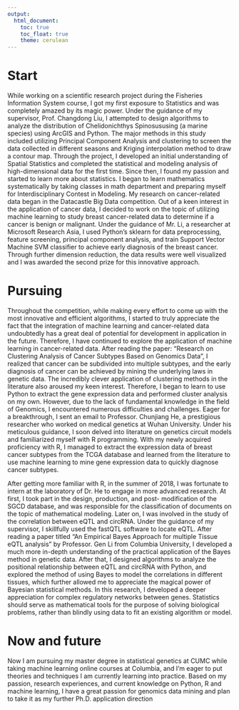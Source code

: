 ```yaml
---
output: 
  html_document:
    toc: true
    toc_float: true
    theme: cerulean
---
```


# Start

While working on a scientific research project during the Fisheries Information System course, I got my first exposure to Statistics and was completely amazed by its magic power. Under the guidance of my supervisor, Prof. Changdong Liu, I attempted to design algorithms to analyze the distribution of Chelidonichthys Spinosususing (a marine species) using ArcGIS and Python. The major methods in this study included utilizing Principal Component Analysis and clustering to screen the data collected in different seasons and Kriging interpolation method to draw a contour map. Through the project, I developed an initial understanding of Spatial Statistics and completed the statistical and modeling analysis of high-dimensional data for the first time. Since then, I found my passion and started to learn more about statistics. I began to learn mathematics systematically by taking classes in math department and preparing myself for Interdisciplinary Contest in Modeling. My research on cancer-related data began in the Datacastle Big Data competition. Out of a keen interest in the application of cancer data, I decided to work on the topic of utilizing machine learning to study breast cancer-related data to determine if a cancer is benign or malignant. Under the guidance of Mr. Li, a researcher at Microsoft Research Asia, I used Python's sklearn for data preprocessing, feature screening, principal component analysis, and train Support Vector Machine SVM classifier to achieve early diagnosis of the breast cancer. Through further dimension reduction, the data results were well visualized and I was awarded the second prize for this innovative approach.

# Pursuing
Throughout the competition, while making every effort to come up with the most innovative and efficient algorithms, I started to truly appreciate the fact that the integration of machine learning and cancer-related data undoubtedly has a great deal of potential for development in application in the future. Therefore, I have continued to explore the application of machine learning in cancer-related data. After reading the paper: “Research on Clustering Analysis of Cancer Subtypes Based on Genomics Data", I realized that cancer can be subdivided into multiple subtypes, and the early diagnosis of cancer can be achieved by mining the underlying laws in genetic data. The incredibly clever application of clustering methods in the literature also aroused my keen interest. Therefore, I began to learn to use Python to extract the gene expression data and performed cluster analysis on my own. However, due to the lack of fundamental knowledge in the field of Genomics, I encountered numerous difficulties and challenges. Eager for a breakthrough, I sent an email to Professor. Chunjiang He, a prestigious researcher who worked on medical genetics at Wuhan University. Under his meticulous guidance, I soon delved into literature on genetics circuit models and familiarized myself with R programming. With my newly acquired proficiency with R, I managed to extract the expression data of breast cancer subtypes from the TCGA database and learned from the literature to use machine learning to mine gene expression data to quickly diagnose cancer subtypes.


After getting more familiar with R, in the summer of 2018, I was fortunate to intern at the laboratory of Dr. He to engage in more advanced research. At first, I took part in the design, production, and post- modification of the SGCD database, and was responsible for the classification of documents on the topic of mathematical modeling. Later on, I was involved in the study of the correlation between eQTL and circRNA. Under the guidance of my supervisor, I skillfully used the fastQTL software to locate eQTL. After reading a paper titled “An Empirical Bayes Approach for multiple Tissue eQTL analysis” by Professor. Gen Li from Columbia University, I developed a much more in-depth understanding of the practical application of the Bayes method in genetic data. After that, I designed algorithms to analyze the positional relationship between eQTL and circRNA with Python, and explored the method of using Bayes to model the correlations in different tissues, which further allowed me to appreciate the magical power of Bayesian statistical methods. In this research, I developed a deeper appreciation for complex regulatory networks between genes. Statistics should serve as mathematical tools for the purpose of solving biological problems, rather than blindly using data to fit an existing algorithm or model.

# Now and future
Now I am pursuing my master degree in statistical genetics at CUMC while taking machine learning online courses at Columbia, and I’m eager to put theories and techniques I am currently learning into practice. Based on my passion, research experiences, and current knowledge on Python, R and machine learning, I have a great passion for genomics data mining and plan to take it as my further Ph.D. application direction